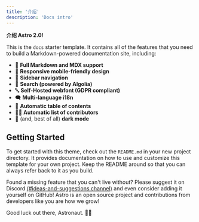 ```yaml
---
title: '介绍'
description: 'Docs intro'
---
```


**介绍 Astro 2.0!**

This is the `docs` starter template.
It contains all of the features that you need to build a Markdown-powered documentation site, including:

- 📝 **Full Markdown and MDX support**
- 📱 **Responsive mobile-friendly design**
- 🧭 **Sidebar navigation**
- 🔎 **Search (powered by Algolia)**
- 🔤 **Self-Hosted webfont (GDPR compliant)**
- 🗨️ **Multi-language i18n**
- 📃 **Automatic table of contents**
- 🧑‍💻 **Automatic list of contributors**
- 🌙 (and, best of all) **dark mode**

## Getting Started

To get started with this theme, check out the `README.md` in your new project directory. It provides documentation on how to use and customize this template for your own project. Keep the README around so that you can always refer back to it as you build.

Found a missing feature that you can't live without? Please suggest it on Discord [(#ideas-and-suggestions channel)](https://astro.build/chat) and even consider adding it yourself on GitHub! Astro is an open source project and contributions from developers like you are how we grow!

Good luck out there, Astronaut. 🧑‍🚀
